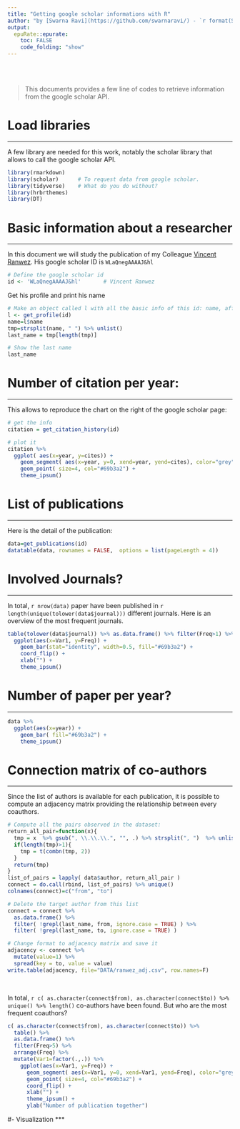 ```yaml
---
title: "Getting google scholar informations with R"
author: "by [Swarna Ravi](https://github.com/swarnaravi/) - `r format(Sys.time(), '%d %B %Y')`"
output:
  epuRate::epurate:
    toc: FALSE
    code_folding: "show"
---
```


<br><br>

> This documents provides a few line of codes to retrieve information from the google scholar API.



# Load libraries
***

A few library are needed for this work, notably the scholar library that allows to call the google scholar API.
```r
library(rmarkdown)
library(scholar)      # To request data from google scholar.
library(tidyverse)    # What do you do without?
library(hrbrthemes)
library(DT)
```


# Basic information about a researcher
***

In this document we will study the publication of my Colleague [Vincent Ranwez](https://sites.google.com/site/ranwez/). His google scholar ID is `WLaQnegAAAAJ&hl`
```r
# Define the google scholar id
id <- 'WLaQnegAAAAJ&hl'       # Vincent Ranwez
```

Get his profile and print his name
```r
# Make an object called l with all the basic info of this id: name, affiliation, # of cites, H index, homepage ...
l <- get_profile(id)
name=l$name
tmp=strsplit(name, " ") %>% unlist()
last_name = tmp[length(tmp)]

# Show the last name
last_name
```

# Number of citation per year:
***

This allows to reproduce the chart on the right of the google scholar page: 
```r
# get the info
citation = get_citation_history(id)

# plot it
citation %>% 
  ggplot( aes(x=year, y=cites)) + 
    geom_segment( aes(x=year, y=0, xend=year, yend=cites), color="grey") +
    geom_point( size=4, col="#69b3a2") + 
    theme_ipsum()
```




# List of publications
***
Here is the detail of the publication:
```r
data=get_publications(id)
datatable(data, rownames = FALSE,  options = list(pageLength = 4))
```



# Involved Journals?
***
In total, `r nrow(data)` paper have been published in `r length(unique(tolower(data$journal)))` different journals. Here is an overview of the most frequent journals.
```r
table(tolower(data$journal)) %>% as.data.frame() %>% filter(Freq>1) %>% arrange(Freq) %>% mutate(Var1=factor(Var1, Var1)) %>%
  ggplot(aes(x=Var1, y=Freq)) +
    geom_bar(stat="identity", width=0.5, fill="#69b3a2") +
    coord_flip() +
    xlab("") +
    theme_ipsum()
```


# Number of paper per year?
***

```r
data %>% 
  ggplot(aes(x=year)) + 
    geom_bar( fill="#69b3a2") +
    theme_ipsum()
```


# Connection matrix of co-authors
***

Since the list of authors is available for each publication, it is possible to compute an adjacency matrix providing the relationship between every coauthors.
```r
# Compute all the pairs observed in the dataset:
return_all_pair=function(x){
  tmp = x  %>% gsub(", \\.\\.\\.", "", .) %>% strsplit(", ")  %>% unlist()
  if(length(tmp)>1){
    tmp = t(combn(tmp, 2))
  }
  return(tmp)
}
list_of_pairs = lapply( data$author, return_all_pair ) 
connect = do.call(rbind, list_of_pairs) %>% unique()
colnames(connect)=c("from", "to")

# Delete the target author from this list
connect = connect %>% 
  as.data.frame() %>% 
  filter( !grepl(last_name, from, ignore.case = TRUE) ) %>% 
  filter( !grepl(last_name, to, ignore.case = TRUE) )

# Change format to adjacency matrix and save it
adjacency <- connect %>% 
  mutate(value=1) %>%
  spread(key = to, value = value)
write.table(adjacency, file="DATA/ranwez_adj.csv", row.names=F)
```

<br>

In total, `r c( as.character(connect$from), as.character(connect$to)) %>% unique() %>% length()` co-authors have been found. But who are the most frequent coauthors?





```r
c( as.character(connect$from), as.character(connect$to)) %>% 
  table() %>% 
  as.data.frame() %>% 
  filter(Freq>5) %>% 
  arrange(Freq) %>% 
  mutate(Var1=factor(.,.)) %>%
    ggplot(aes(x=Var1, y=Freq)) +
      geom_segment( aes(x=Var1, y=0, xend=Var1, yend=Freq), color="grey") +
      geom_point( size=4, col="#69b3a2") + 
      coord_flip() +
      xlab("") +
      theme_ipsum() +
      ylab("Number of publication together")
```




#- Visualization
***





